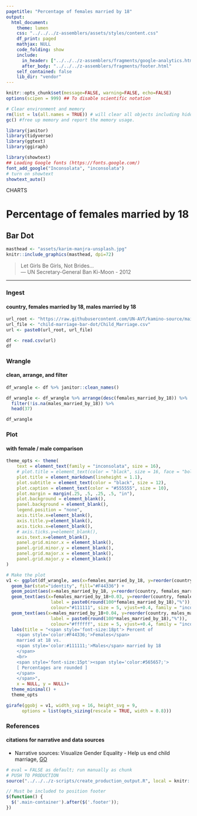 ```yaml
---
pagetitle: "Percentage of females married by 18"
output:
  html_document:
    theme: lumen
    css: "../../../z-assemblers/assets/styles/content.css"
    df_print: paged
    mathjax: NULL
    code_folding: show
    include:
      in_header: ["../../../z-assemblers/fragments/google-analytics.html", "../../../z-assemblers/fragments/header.html"]
      after_body: "../../../z-assemblers/fragments/footer.html"
    self_contained: false
    lib_dir: "vendor"
---
```


```r

knitr::opts_chunk$set(message=FALSE, warning=FALSE, echo=FALSE)
options(scipen = 999) ## To disable scientific notation

# Clear environment and memory
rm(list = ls(all.names = TRUE)) # will clear all objects including hidden objects.
gc() #free up memory and report the memory usage.

library(janitor)
library(tidyverse)
library(ggtext)
library(ggiraph)

library(showtext)
## Loading Google fonts (https://fonts.google.com/)
font_add_google("Inconsolata", "inconsolata")
# turn on showtext
showtext_auto()

```

<div class="activity">
CHARTS
</div>

# Percentage of females married by 18
## Bar Dot

```r

masthead <- "assets/karim-manjra-unsplash.jpg"
knitr::include_graphics(masthead, dpi=72)

```

> Let Girls Be Girls, Not Brides...\
--- UN Secretary-General Ban Ki-Moon - 2012\

***

### Ingest
#### country, females married by 18, males married by 18

```r

url_root <- "https://raw.githubusercontent.com/UN-AVT/kamino-source/main/sources/0-shared/data/"
url_file <- "child-marriage-bar-dot/Child_Marriage.csv"
url <- paste0(url_root, url_file)

df <- read.csv(url)
df

```

### Wrangle
#### clean, arrange, and filter


```r

df_wrangle <- df %>% janitor::clean_names()

df_wrangle <- df_wrangle %>% arrange(desc(females_married_by_18)) %>%
  filter(!is.na(males_married_by_18)) %>%
  head(37)

df_wrangle

```

### Plot
#### with female / male comparison

```r

theme_opts <- theme(
    text = element_text(family = "inconsolata", size = 16), 
    # plot.title = element_text(color = "black", size = 16, face = "bold"),
    plot.title = element_markdown(lineheight = 1.1),
    plot.subtitle = element_text(color = "black", size = 12),
    plot.caption = element_text(color = "#555555", size = 10),
    plot.margin = margin(.25, .5, .25, .5, "in"),
    plot.background = element_blank(),
    panel.background = element_blank(),
    legend.position = "none",
    axis.title.x=element_blank(),
    axis.title.y=element_blank(),
    axis.ticks.x=element_blank(),
    # axis.ticks.y=element_blank(),
    axis.text.x=element_blank(),
    panel.grid.minor.x = element_blank(),
    panel.grid.minor.y = element_blank(),
    panel.grid.major.x = element_blank(),
    panel.grid.major.y = element_blank()
)

# Make the plot
v1 <- ggplot(df_wrangle, aes(x=females_married_by_18, y=reorder(country, females_married_by_18))) + 
  geom_bar(stat="identity", fill="#F44336") +
  geom_point(aes(x=males_married_by_18, y=reorder(country, females_married_by_18)), shape = 21, fill="#111111", colour="#ffffff", size = 4) +
  geom_text(aes(x=females_married_by_18+0.03, y=reorder(country, females_married_by_18),
                 label = paste0(round(100*females_married_by_18),"%")),
                 colour="#111111", size = 5, vjust=+0.4, family = "inconsolata") +
  geom_text(aes(x=males_married_by_18+0.04, y=reorder(country, males_married_by_18),
                 label = paste0(round(100*males_married_by_18),"%")),
                 colour="#ffffff", size = 5, vjust=+0.4, family = "inconsolata") +
  labs(title = "<span style='font-size:18pt'> Percent of
    <span style='color:#F44336;'>Females</span> 
    married at 18 vs. 
    <span style='color:#111111;'>Males</span> married by 18
    </span>
    <br>
    <span style='font-size:15pt'><span style='color:#565657;'>
    [ Percentages are rounded ]
    </span>
    </span>",
    x = NULL, y = NULL)+
  theme_minimal() +
  theme_opts

girafe(ggobj = v1, width_svg = 16, height_svg = 9,
      options = list(opts_sizing(rescale = TRUE, width = 0.8)))

```
  
### References
#### citations for narrative and data sources

* Narrative sources: Visualize Gender Equality - Help us end child marriage, [GO](https://media.data.world/1o2xvmj7TLCDfJPErISo_Child%20Marriage%20Dasbboard.png){target="_blank"}


```r

# eval = FALSE as default; run manually as chunk
# PUSH TO PRODUCTION
source("../../../z-scripts/create_production_output.R", local = knitr::knit_global())

```


```js

// Must be included to position footer
$(function() {
  $('.main-container').after($('.footer'));
})

```

